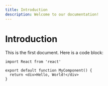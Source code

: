 ```yaml
---
title: Introduction
description: Welcome to our documentation!
---
```


# Introduction

This is the first document. Here is a code block:

```tsx
import React from 'react'

export default function MyComponent() {
  return <div>Hello, World!</div>
}
```
